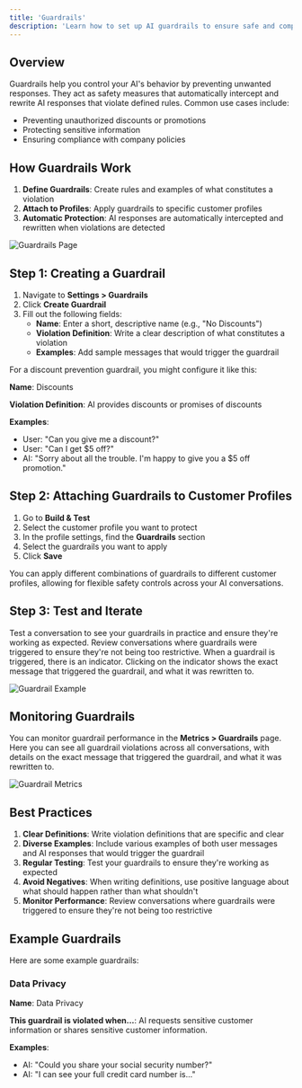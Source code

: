 ```yaml
---
title: 'Guardrails'
description: 'Learn how to set up AI guardrails to ensure safe and compliant conversations.'
---
```


## Overview

Guardrails help you control your AI's behavior by preventing unwanted responses. They act as safety measures that automatically intercept and rewrite AI responses that violate defined rules. Common use cases include:

- Preventing unauthorized discounts or promotions
- Protecting sensitive information
- Ensuring compliance with company policies

## How Guardrails Work

1. **Define Guardrails**: Create rules and examples of what constitutes a violation
2. **Attach to Profiles**: Apply guardrails to specific customer profiles
3. **Automatic Protection**: AI responses are automatically intercepted and rewritten when violations are detected

![Guardrails Page](/tutorials/guardrails-page.png)

## Step 1: Creating a Guardrail

1. Navigate to **Settings > Guardrails**
2. Click **Create Guardrail**
3. Fill out the following fields:
   - **Name**: Enter a short, descriptive name (e.g., "No Discounts")
   - **Violation Definition**: Write a clear description of what constitutes a violation
   - **Examples**: Add sample messages that would trigger the guardrail

For a discount prevention guardrail, you might configure it like this:

**Name**: Discounts

**Violation Definition**: AI provides discounts or promises of discounts

**Examples**:

- User: "Can you give me a discount?"
- User: "Can I get $5 off?"
- AI: "Sorry about all the trouble. I'm happy to give you a $5 off promotion."

## Step 2: Attaching Guardrails to Customer Profiles

1. Go to **Build & Test**
2. Select the customer profile you want to protect
3. In the profile settings, find the **Guardrails** section
4. Select the guardrails you want to apply
5. Click **Save**

<Note>
  You can apply different combinations of guardrails to different customer
  profiles, allowing for flexible safety controls across your AI conversations.
</Note>

## Step 3: Test and Iterate

Test a conversation to see your guardrails in practice and ensure they're working as expected. Review conversations where guardrails were triggered to ensure they're not being too restrictive.
When a guardrail is triggered, there is an indicator. Clicking on the indicator shows the exact message that triggered the guardrail, and what it was rewritten to.

![Guardrail Example](/tutorials/guardrail-example.png)

## Monitoring Guardrails

You can monitor guardrail performance in the **Metrics > Guardrails** page. Here you can see all guardrail violations across all conversations, with details on the exact message that triggered the guardrail, and what it was rewritten to.

![Guardrail Metrics](/tutorials/guardrail-metrics.png)

## Best Practices

1. **Clear Definitions**: Write violation definitions that are specific and clear
2. **Diverse Examples**: Include various examples of both user messages and AI responses that would trigger the guardrail
3. **Regular Testing**: Test your guardrails to ensure they're working as expected
4. **Avoid Negatives**: When writing definitions, use positive language about what should happen rather than what shouldn't
5. **Monitor Performance**: Review conversations where guardrails were triggered to ensure they're not being too restrictive

## Example Guardrails

Here are some example guardrails:

### Data Privacy

**Name**: Data Privacy

**This guardrail is violated when...**: AI requests sensitive customer information or shares sensitive customer information.

**Examples**:

- AI: "Could you share your social security number?"
- AI: "I can see your full credit card number is..."
